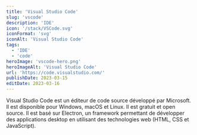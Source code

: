 ```yaml
---
title: 'Visual Studio Code'
slug: 'vscode'
description: 'IDE'
icon: '/stack/VSCode.svg'
iconFormat: 'svg'
iconAlt: 'Visual Studio Code'
tags:
  - 'IDE'
  - 'code'
heroImage: 'vscode-hero.png'
heroImageAlt: 'Visual Studio Code'
url: 'https://code.visualstudio.com/'
publishDate: 2023-03-15
editDate: 2023-03-16
---
```


Visual Studio Code est un éditeur de code source développé par Microsoft. Il est disponible pour Windows, macOS et Linux. Il est gratuit et open source. Il est basé sur Electron, un framework permettant de développer des applications desktop en utilisant des technologies web (HTML, CSS et JavaScript).
